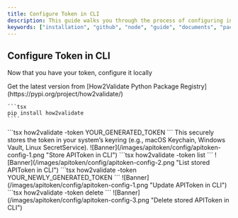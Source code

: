 ```yaml
---
title: Configure Token in CLI
description: This guide walks you through the process of configuring in the CLI tool for secret validation and email reporting.
keywords: ["installation", "github", "node", "guide", "documents", "packages", "guide", "how2validate", "documents", "python", "docker", "commandlineinterface", "cli" ]
---
```


## Configure Token in CLI

Now that you have your token, configure it locally

<Step>
  <StepItem title="Install How2Validate dependency">
    Get the latest version from [How2Validate Python Package Registry](https://pypi.org/project/how2validate/)
     
    ```tsx 
    pip install how2validate
    ````
  </StepItem>

  <StepItem title="Store via Command-Line">
    ```tsx
    how2validate -token YOUR_GENERATED_TOKEN
    ```
    This securely stores the token in your system’s keyring (e.g., macOS Keychain, Windows Vault, Linux SecretService).
    ![Banner](/images/apitoken/config/apitoken-config-1.png "Store APIToken in CLI")

  </StepItem>

  <StepItem title="List Stored Token">
    ```tsx
    how2validate -token list 
    ```
    ![Banner](/images/apitoken/config/apitoken-config-2.png "List stored APIToken in CLI")
  </StepItem>

  <StepItem title="Update Stored Token">
    ```tsx
    how2validate -token YOUR_NEWLY_GENERATED_TOKEN
    ```
    ![Banner](/images/apitoken/config/apitoken-config-1.png "Update APIToken in CLI")
  </StepItem>

  <StepItem title="Delete Stored Token">
    ```tsx
    how2validate -token delete 
    ```
    ![Banner](/images/apitoken/config/apitoken-config-3.png "Delete stored APIToken in CLI")
  </StepItem>
</Step>
